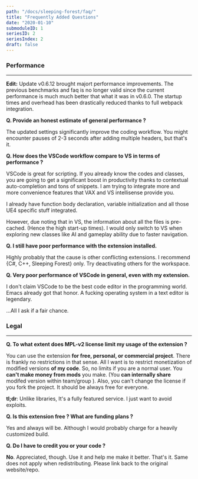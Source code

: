 ```yaml
---
path: "/docs/sleeping-forest/faq/"
title: "Frequently Added Questions"
date: "2020-01-10"
submoduleID: 1
seriesID: 2
seriesIndex: 2
draft: false
---
```


### Performance

---

**Edit:** Update v0.6.12 brought majort performance improvements.
The previous benchmarks and faq is no longer valid since the current performance is much much better that what it was in v0.6.0.
The startup times and overhead has been drastically reduced thanks to full webpack integration.

**Q. Provide an honest estimate of general performance ?**

The updated settings significantly improve the coding workflow. You might encounter pauses of 2-3 seconds after adding multiple headers, but that's it.

**Q. How does the VSCode workflow compare to VS in terms of performance ?**

VSCode is great for scripting. If you already know the codes and classes, you are going to get a significant boost in productivity
thanks to contextual auto-completion and tons of snippets. I am trying to integrate more and more convenience features that VAX and VS intellisense provide you.

I already have function body declaration, variable initialization and all those UE4 specific stuff integrated.

However, due noting that in VS, the information about all the files is pre-cached. (Hence the high start-up times).
I would only switch to VS when exploring new classes like AI and gameplay ability due to faster navigation.

**Q. I still have poor performance with the extension installed.**

Highly probably that the cause is other conflicting extensions. I recommend {C#, C++, Sleeping Forest} only. Try deactivating others for the workspace.

**Q. Very poor performance of VSCode in general, even with my extension.**

I don't claim VSCode to be the best code editor in the programming world. Emacs already got that honor.
A fucking operating system in a text editor is legendary.

...All I ask if a fair chance.

### Legal

---

**Q. To what extent does MPL-v2 license limit my usage of the extension ?**

You can use the extension **for free, personal, or commercial project**. There is frankly no restrictions in that sense.
All I want is to restrict monetization of modified versions **of my code**. So, no limits if you are a normal user.
You **can't make money from mods** you make. (You **can internally share** modifed version within team/group ).
Also, you can't change the license if you fork the project. It should be always free for everyone.

**tl;dr**: Unlike libraries, It's a fully featured service. I just want to avoid exploits.

**Q. Is this extension free ? What are funding plans ?**

Yes and always will be. Although I would probably charge for a heavily customized build.

**Q. Do I have to credit you or your code ?**

**No**. Appreciated, though. Use it and help me make it better. That's it.
Same does not apply when redistributing.
Please link back to the original website/repo.
